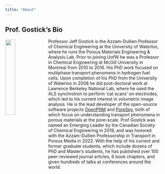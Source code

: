 ```yaml
---
title: "About"
---
```


## Prof. Gostick's Bio

<img style="float: left; padding: 3px 10px 1px 1px;" src="_static/images/Gostick-headshot-2019.jpg" width="25%" align="left"><p>Professor Jeff Gostick is the Azzam-Dullien Professor of Chemical Engineering at the University of Waterloo, where he runs the Porous Materials Engineering & Analysis Lab.  Prior to joining UofW he was a Professor in Chemical Engineering at McGill University in Montreal from 2010 to 2016. His PhD work focused on multiphase transport phenomena in hydrogen fuel cells. Upon completion of his PhD from the University of Waterloo in 2008 he did post-doctoral work at Lawrence Berkeley National Lab, where he used the ALS synchrotron to perform 'cat scans' on electrodes, which led to his current interest in volumetric image analysis. He is the lead developer of the open-source software projects [OpenPNM](https://openpnm.org) and [PoreSpy](https://porespy.org), both of which focus on understanding transport phenomena in porous materials at the pore-scale. Prof Gostick was named an Emerging Leader by the Canadian Society of Chemical Engineering in 2019, and was honored with the Azzam-Dullien Professorship in Transport in Porous Media in 2022. With the help of his current and former graduate students, which include dozens of PhD and Master's students, he has published over 100 peer-reviewed journal articles, 6 book chapters, and given hundreds of talks at conferences around the world.</p>

